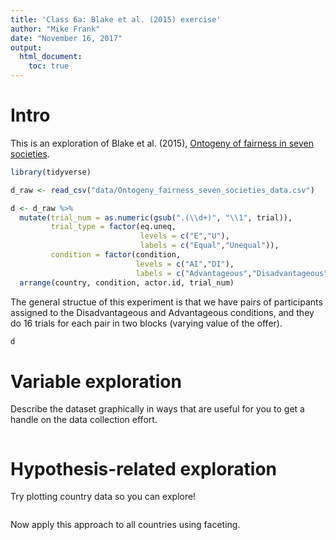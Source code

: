 ```yaml
---
title: 'Class 6a: Blake et al. (2015) exercise'
author: "Mike Frank"
date: "November 16, 2017"
output: 
  html_document:
    toc: true
---
```

  
# Intro
  
This is an exploration of Blake et al. (2015), [Ontogeny of fairness in seven societies](http://www.nature.com/nature/journal/v528/n7581/full/nature15703.html).

```r
library(tidyverse)

d_raw <- read_csv("data/Ontogeny_fairness_seven_societies_data.csv") 

d <- d_raw %>%
  mutate(trial_num = as.numeric(gsub(".(\\d+)", "\\1", trial)),
         trial_type = factor(eq.uneq, 
                             levels = c("E","U"), 
                             labels = c("Equal","Unequal")), 
         condition = factor(condition,
                            levels = c("AI","DI"), 
                            labels = c("Advantageous","Disadvantageous"))) %>%
  arrange(country, condition, actor.id, trial_num)
```

The general structue of this experiment is that we have pairs of participants assigned to the Disadvantageous and Advantageous conditions, and they do 16 trials for each pair in two blocks (varying value of the offer). 

```r
d
```


# Variable exploration

Describe the dataset graphically in ways that are useful for you to get a handle on the data collection effort. 

```r

```

# Hypothesis-related exploration

Try plotting country data so you can explore!

```r

```

Now apply this approach to all countries using faceting.

```r

```

